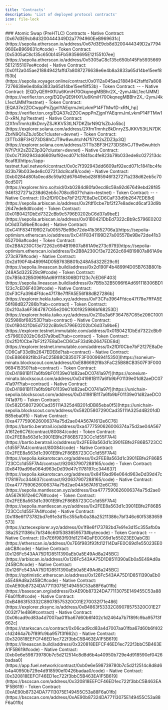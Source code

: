 ```yaml
---
title: 'Contracts'
description: 'List of deployed protocol contracts'
icon: file-lock 
---
```


<Tabs>
  <Tab title="Testnets">
    ### Atomic Swap (PreHTLC) Contracts
    <AccordionGroup>
        <Accordion title="EVM: ETHEREUM SEPOLIA">
        - Native Contract: [0x67d3E9cb8d3200444349D2a7794960EeB969631c](https://sepolia.etherscan.io/address/0x67d3E9cb8d3200444349D2a7794960EeB969631c#code)
        - Token Contract: [0x5305aC8c135c650b145Fb59356695E12155107ee](https://sepolia.etherscan.io/address/0x5305aC8c135c650b145Fb59356695E12155107ee#code)
        </Accordion>
        <Accordion title="CairoVM: STARKNET SEPOLIA">
        - Native Contract: [0x0112a045ae21884942faffd7a8087276638e6e4b8a3833a65d14be15eef8f53b](https://sepolia.voyager.online/contract/0x0112a045ae21884942faffd7a8087276638e6e4b8a3833a65d14be15eef8f53b)
        - Token Contract: --
        </Accordion>
        <Accordion title="TON: TON TESTNET">
        - Native Contract: [EQDyQE9HXfUu6KmiH70OkqnegMBBhr2X_-2ymJ4kL1ecfJMM](https://verifier.ton.org/EQDyQE9HXfUu6KmiH70OkqnegMBBhr2X_-2ymJ4kL1ecfJMM?testnet)
        - Token Contract: [EQA37e2ZOCwppPnZjgnIYAEqrmJmLvkmP14FTMw1D-xRN_hp](https://verifier.ton.org/EQA37e2ZOCwppPnZjgnIYAEqrmJmLvkmP14FTMw1D-xRN_hp?testnet)
        </Accordion>
        <Accordion title="SVM: SOLANA DEVNET">
        - Native Contract: [2XfmTmnhz8kDnryZSJKKV53tLN7DKZbrN9Q1sZbJo5bc](https://explorer.solana.com/address/2XfmTmnhz8kDnryZSJKKV53tLN7DKZbrN9Q1sZbJo5bc?cluster=devnet)
        - Token Contract: [3TTb3BF3H273DS8hCJT9w8wuhtchN7fi7tX2sZDZ3p3Q](https://explorer.solana.com/address/3TTb3BF3H273DS8hCJT9w8wuhtchN7fi7tX2sZDZ3p3Q?cluster=devnet)
        </Accordion>
        <Accordion title="FuelVM: FUEL TESTNET">
        - Native Contract: [0x0c7f392943dd6609af92ecd071c1841bc4fe823b79b033ede8c027213dc8caf8](https://app-testnet.fuel.network/contract/0x0c7f392943dd6609af92ecd071c1841bc4fe823b79b033ede8c027213dc8caf8/code)
        </Accordion>
        <Accordion title="StacksVM: STACKS TESTNET">
        - Native Contract: [0xb0284d80fa0ecd8c59a92d67649ebd28f85946f327271a238d62eb5c708cd507](https://explorer.hiro.so/txid/0xb0284d80fa0ecd8c59a92d67649ebd28f85946f327271a238d62eb5c708cd507?chain=testnet)
        - Token Contract: --
        </Accordion>
        <Accordion title="EVM: ARBITRUM SEPOLIA">
        - Native Contract: [0x2fDf0Cbe7bF2f27E8aDeCD6CaF33d9b2647EDE8d](https://sepolia.arbiscan.io/address/0x2fdf0cbe7bf2f27e8adecd6caf33d9b2647ede8d#code)
        - Token Contract: [0x01B0421DbEd7322cBb9c5796E0202bC6d37a9beE](https://sepolia.arbiscan.io/address/0x01B0421DbEd7322cBb9c5796E0202bC6d37a9beE#code)
        </Accordion>
        <Accordion title="EVM: OPTIMISM SEPOLIA">
        - Native Contract: [0xC41F8341199D27a00557Be9Be72de41b3652706a](https://sepolia-optimism.etherscan.io/address/0xC41F8341199D27a00557Be9Be72de41b3652706a#code)
        - Token Contract: [0x2B8A230Cf3e72262c694B19807a861A9e273c979](https://sepolia-optimism.etherscan.io/address/0x2B8A230Cf3e72262c694B19807a861A9e273c979#code)
        </Accordion>
        <Accordion title="EVM: LINEA SEPOLIA">
        - Native Contract: [0x2d190F4b4899f4D05B763B801b248A5d322E29c9](https://sepolia.lineascan.build/address/0x2d190F4b4899f4D05B763B801b248A5d322E29c9#code)
        - Token Contract: [0x7B5b32B5096f6Ad691118306BD1123c7cED6F403](https://sepolia.lineascan.build/address/0x7B5b32B5096f6Ad691118306BD1123c7cED6F403#code)
        </Accordion>
        <Accordion title="EVM: TAIKO HEKLA">
        - Native Contract: [0xF3CFa3964Ffdce47f78e7ffFA5E56f88dB27286b](https://explorer.hekla.taiko.xyz/address/0xF3CFa3964Ffdce47f78e7ffFA5E56f88dB27286b?tab=contract)
        - Token Contract: [0x210a3a6F364787C65e206C1001925986bf68253D](https://explorer.hekla.taiko.xyz/address/0x210a3a6F364787C65e206C1001925986bf68253D?tab=contract)
        </Accordion>
        <Accordion title="EVM: IMMUTABLE ZKEVM TESTNET">
        - Native Contract: [0x01B0421DbEd7322cBb9c5796E0202bC6d37a9beE](https://explorer.testnet.immutable.com/address/0x01B0421DbEd7322cBb9c5796E0202bC6d37a9beE?tab=contract)
        - Token Contract: [0x2fDf0Cbe7bF2f27E8aDeCD6CaF33d9b2647EDE8d](https://explorer.testnet.immutable.com/address/0x2fDf0Cbe7bF2f27E8aDeCD6CaF33d9b2647EDE8d?tab=contract)
        </Accordion>
        <Accordion title="EVM: SONEIUM MINATO">
        - Native Contract: [0xE886692f8b3FaC25B88CB3507F3F000969415350](https://soneium-minato.blockscout.com/address/0xE886692f8b3FaC25B88CB3507F3F000969415350?tab=contract)
        - Token Contract: [0xD41981B117a6fb9bF01139e01d82aeDC0741a97f](https://soneium-minato.blockscout.com/address/0xD41981B117a6fb9bF01139e01d82aeDC0741a97f?tab=contract)
        </Accordion>
        <Accordion title="EVM: UNICHAIN SEPOLIA">
        - Native Contract: [0xD41981B117a6fb9bF01139e01d82aeDC0741a97f](https://unichain-sepolia.blockscout.com/address/0xD41981B117a6fb9bF01139e01d82aeDC0741a97f)
        - Token Contract: [0x582D5807290Cad35111A325d4B201dDB85eba0f5](https://unichain-sepolia.blockscout.com/address/0x582D5807290Cad35111A325d4B201dDB85eba0f5)
        </Accordion>
        <Accordion title="EVM: BERACHAIN">
        - Native Contract: [0xa4777590626006374a75d2ae04A567A1612e6C76](https://bartio.beratrail.io/address/0xa4777590626006374a75d2ae04A567A1612e6C76/contract/80084/code)
        - Token Contract: [0x2FEE8a563d1c3901EBfe2F86B5723CCc1d55F7A4](https://bartio.beratrail.io/address/0x2FEE8a563d1c3901EBfe2F86B5723CCc1d55F7A4/contract/80084/code)
        </Accordion>
        <Accordion title="EVM: KAKAROT SEPOLIA">
        - Native Contract: [0x2FEE8a563d1c3901EBfe2F86B5723CCc1d55F7A4](https://sepolia.kakarotscan.org/address/0x2FEE8a563d1c3901EBfe2F86B5723CCc1d55F7A4/contract/920637907288165/code)
        - Token Contract: [0x8419ad96e064d963eDd39d47c1178197cc344637](https://sepolia.kakarotscan.org/address/0x8419ad96e064d963eDd39d47c1178197cc344637/contract/920637907288165/code)
        </Accordion>
        <Accordion title="EVM: MANTLE SEPOLIA">
        - Native Contract: [0xa4777590626006374a75d2ae04A567A1612e6C76](https://sepolia.mantlescan.xyz/address/0xa4777590626006374a75d2ae04A567A1612e6C76#code)
        - Token Contract: [0x2FEE8a563d1c3901EBfe2F86B5723CCc1d55F7A4](https://sepolia.mantlescan.xyz/address/0x2FEE8a563d1c3901EBfe2F86B5723CCc1d55F7A4#code)
        </Accordion>
        <Accordion title="AZTEC">
        - Native Contract: [0x1f8e6f173782bd7e91e3d15c355afb0a38a25211386c7bf346c60f5383659573](https://aztecexplorer.xyz/address/0x1f8e6f173782bd7e91e3d15c355afb0a38a25211386c7bf346c60f5383659573#bytecode)
        - Token Contract: --
        </Accordion>
    </AccordionGroup>
  </Tab>
  <Tab title="Mainnets">
      <Accordion title="EVM: Ethereum">
        - Native Contract: [0x7E6f983f93fd12114DaFE0C69d1e55023EE0abCB](https://etherscan.io/address/0x7E6f983f93fd12114DaFE0C69d1e55023EE0abCB#code)    
      </Accordion>
      <Accordion title="EVM: Arbitrum">
        - Native Contract: [0x126Fc543AA75D1D8511390aEb0a5E49Ad8a245BC](https://arbiscan.io/address/0x126Fc543AA75D1D8511390aEb0a5E49Ad8a245BC#code)    
      </Accordion>
      <Accordion title="EVM: Optimism">
        - Native Contract: [0x126Fc543AA75D1D8511390aEb0a5E49Ad8a245BC](https://optimistic.etherscan.io/address/0x126Fc543AA75D1D8511390aEb0a5E49Ad8a245BC#code)    
      </Accordion>
      <Accordion title="EVM: Base">
        - Native Contract: [0xAE90b87324DA77113075E149455C53a88F6a01fb](https://basescan.org/address/0xAE90b87324DA77113075E149455C53a88F6a01fb#code)    
      </Accordion>
      <Accordion title="EVM: zkSync">
        - Native Contract: [0xB4863f53332C89078575320C01E270032f71e486](https://explorer.zksync.io/address/0xB4863f53332C89078575320C01E270032f71e486#contract)    
      </Accordion>
      <Accordion title="CairoVM: Starknet">
        - Native Contract: [0x06cad9cd83a4d7007aa01fba67d60b6f402c1d2464a7b7f89fc9ba957f3f662c](https://starkscan.co/contract/0x06cad9cd83a4d7007aa01fba67d60b6f402c1d2464a7b7f89fc9ba957f3f662c)    
      </Accordion>
      <Accordion title="EVM: Linea">
        - Native Contract: [0x320818EEFCF46ED1ec722f3bbC5B463EA1F5B619](https://lineascan.build/address/0x320818EEFCF46ED1ec722f3bbC5B463EA1F5B619#code)    
      </Accordion>
      <Accordion title="FuelVM: Fuel Ignition">
        - Native Contract: [0xb0e6e598739780b7c5d212514c8d8d6b4a40950b729e4d918590ef0426badaa0](https://app.fuel.network/contract/0xb0e6e598739780b7c5d212514c8d8d6b4a40950b729e4d918590ef0426badaa0/code)
      </Accordion>
      <Accordion title="EVM: BSC">
        - Native Contract: [0x320818EEFCF46ED1ec722f3bbC5B463EA1F5B619](https://bscscan.com/address/0x320818EEFCF46ED1ec722f3bbC5B463EA1F5B619)
        - Token Contract: [0xAE90b87324DA77113075E149455C53a88F6a01fb](https://bscscan.com/address/0xAE90b87324DA77113075E149455C53a88F6a01fb)
      </Accordion>
  </Tab>
</Tabs>
